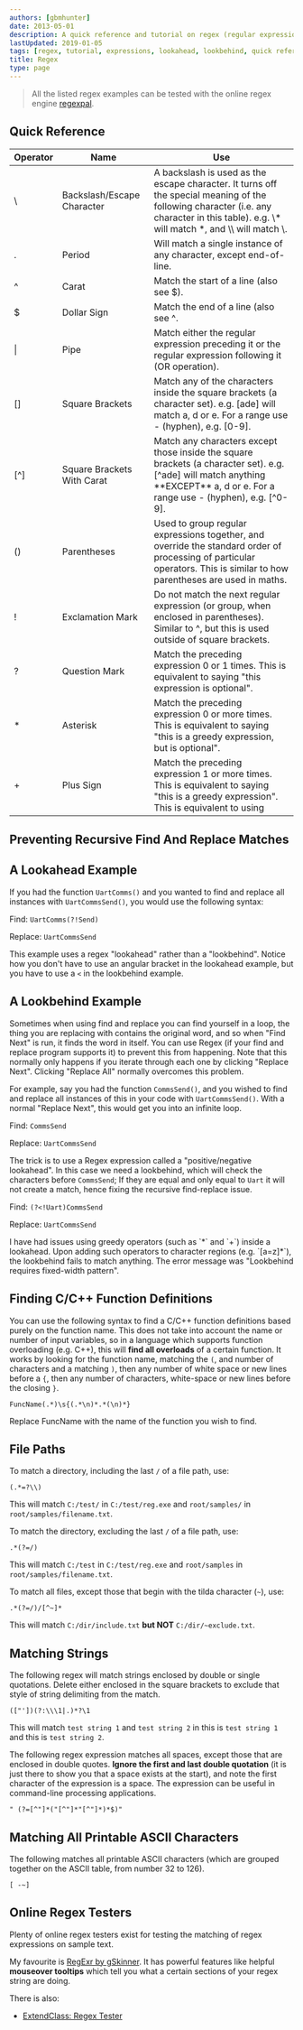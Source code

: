 ```yaml
---
authors: [gbmhunter]
date: 2013-05-01
description: A quick reference and tutorial on regex (regular expressions) including lookahead and lookbehind.
lastUpdated: 2019-01-05
tags: [regex, tutorial, expressions, lookahead, lookbehind, quick reference]
title: Regex
type: page
---
```


> All the listed regex examples can be tested with the online regex engine [regexpal](http://regexpal.com/).

## Quick Reference

<div class="table-wrapper">
<table>
    <thead>
        <tr>
            <th>Operator</th>
            <th>Name</th>
            <th>Use</th>
        </tr>
    </thead>
    <tbody>
        <tr>
            <td>
\
            </td>
            <td>Backslash/Escape Character</td>
            <td>A backslash is used as the escape character. It turns off the special meaning of the following character (i.e. any character in this table). e.g. \* will match *, and \\ will match \.</td>
        </tr>
        <tr>
            <td>.</td>
            <td>Period</td>
            <td>Will match a single instance of any character, except end-of-line.</td>
        </tr>
        <tr>
            <td>^</td>
            <td>Carat</td>
            <td>Match the start of a line (also see $).</td>
        </tr>
        <tr>
            <td>$</td>
            <td>Dollar Sign</td>
            <td>Match the end of a line (also see ^.</td>
        </tr>
        <tr>
            <td>|</td>
            <td>Pipe</td>
            <td>Match either the regular expression preceding it or the regular expression following it (OR operation).</td>
        </tr>
        <tr>
            <td>[]</td>
            <td>Square Brackets</td>
            <td>Match any of the characters inside the square brackets (a character set). e.g. [ade] will match a, d or e. For a range use - (hyphen), e.g. [0-9].</td>
        </tr>
        <tr>
            <td>[^]</td>
            <td>Square Brackets With Carat</td>
            <td>Match any characters except those inside the square brackets (a character set). e.g. [^ade] will match anything **EXCEPT** a, d or e. For a range use - (hyphen), e.g. [^0-9].</td>
        </tr>
        <tr>
            <td>()</td>
            <td>Parentheses</td>
            <td>Used to group regular expressions together, and override the standard order of processing of particular operators. This is similar to how parentheses are used in maths.</td>
        </tr>
        <tr>
            <td>!</td>
            <td>Exclamation Mark</td>
            <td>Do not match the next regular expression (or group, when enclosed in parentheses). Similar to ^, but this is used outside of square brackets.</td>
        </tr>
        <tr>
            <td>?</td>
            <td>Question Mark</td>
            <td>Match the preceding expression 0 or 1 times. This is equivalent to saying "this expression is optional".</td>
        </tr>
        <tr>
            <td>*</td>
            <td>Asterisk</td>
            <td>Match the preceding expression 0 or more times. This is equivalent to saying "this is a greedy expression, but is optional".</td>
        </tr>
        <tr>
            <td>+</td>
            <td>Plus Sign</td>
            <td>Match the preceding expression 1 or more times. This is equivalent to saying "this is a greedy expression". This is equivalent to using</td>
        </tr>
    </tbody>
</table>
</div>

## Preventing Recursive Find And Replace Matches

## A Lookahead Example

If you had the function `UartComms()` and you wanted to find and replace all instances with `UartCommsSend()`, you would use the following syntax:
    
Find: `UartComms(?!Send)`
    
Replace: `UartCommsSend`
    
This example uses a regex "lookahead" rather than a "lookbehind". Notice how you don't have to use an angular bracket in the lookahead example, but you have to use a `<` in the lookbehind example.

## A Lookbehind Example

Sometimes when using find and replace you can find yourself in a loop, the thing you are replacing with contains the original word, and so when "Find Next" is run, it finds the word in itself. You can use Regex (if your find and replace program supports it) to prevent this from happening. Note that this normally only happens if you iterate through each one by clicking "Replace Next". Clicking "Replace All" normally overcomes this problem.

For example, say you had the function `CommsSend()`, and you wished to find and replace all instances of this in your code with `UartCommsSend()`. With a normal "Replace Next", this would get you into an infinite loop.

Find: `CommsSend`

Replace: `UartCommsSend`
    
The trick is to use a Regex expression called a "positive/negative lookahead". In this case we need a lookbehind, which will check the characters before `CommsSend`; If they are equal and only equal to `Uart` it will not create a match, hence fixing the recursive find-replace issue.

Find: `(?<!Uart)CommsSend`
    
Replace: `UartCommsSend`

<Aside type="caution">
I have had issues using greedy operators (such as `*` and `+`) inside a lookahead. Upon adding such operators to character regions (e.g. `[a=z]*`), the lookbehind fails to match anything. The error message was "Lookbehind requires fixed-width pattern".
</Aside>

## Finding C/C++ Function Definitions

You can use the following syntax to find a C/C++ function definitions based purely on the function name. This does not take into account the name or number of input variables, so in a language which supports function overloading (e.g. C++), this will **find all overloads** of a certain function. It works by looking for the function name, matching the `(`, and number of characters and a matching `)`, then any number of white space or new lines before a `{`, then any number of characters, white-space or new lines before the closing `}`.

```text
FuncName(.*)\s{(.*\n)*.*(\n)*}
```

Replace FuncName with the name of the function you wish to find.

## File Paths

To match a directory, including the last `/` of a file path, use:

```text
(.*=?\\)
```

This will match `C:/test/` in `C:/test/reg.exe` and `root/samples/` in `root/samples/filename.txt`.

To match the directory, excluding the last `/` of a file path, use:

```text
.*(?=/)
```

This will match `C:/test` in `C:/test/reg.exe` and `root/samples` in `root/samples/filename.txt`.

To match all files, except those that begin with the tilda character (`~`), use:

```text
.*(?=/)/[^~]*
```

This will match `C:/dir/include.txt` **but NOT** `C:/dir/~exclude.txt`.

## Matching Strings

The following regex will match strings enclosed by double or single quotations. Delete either enclosed in the square brackets to exclude that style of string delimiting from the match.

```text
(["'])(?:\\\1|.)*?\1
```

This will match `test string 1` and `test string 2` in this is `test string 1` and this is `test string 2`.

The following regex expression matches all spaces, except those that are enclosed in double quotes. **Ignore the first and last double quotation** (it is just there to show you that a space exists at the start), and note the first character of the expression is a space. The expression can be useful in command-line processing applications.

```text
" (?=[^"]*("[^"]*"[^"]*)*$)"
```

## Matching All Printable ASCII Characters

The following matches all printable ASCII characters (which are grouped together on the ASCII table, from number 32 to 126).

```text
[ -~]
```

## Online Regex Testers

Plenty of online regex testers exist for testing the matching of regex expressions on sample text.

My favourite is [RegExr by gSkinner](http://gskinner.com/RegExr/). It has powerful features like helpful **mouseover tooltips** which tell you what a certain sections of your regex string are doing.

There is also:

* [ExtendClass: Regex Tester](https://extendsclass.com/regex-tester.html)
